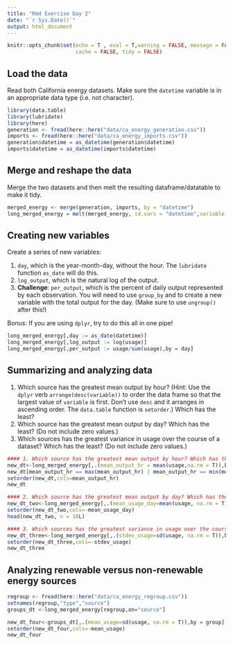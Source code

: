 ---
title: "Rmd Exercise Day 2"
date: "`r Sys.Date()`"
output: html_document
---

```{r setup, include=FALSE}
knitr::opts_chunk$set(echo = T , eval = T,warning = FALSE, message = FALSE,
                      cache = FALSE, tidy = FALSE)
```

## Load the data

Read both California energy datasets. Make sure the `datetime` variable is in an appropriate data type (i.e. not character). 

```{r chunk one}
library(data.table)
library(lubridate)
library(here)
generation <- fread(here::here("data/ca_energy_generation.csv"))
imports <- fread(here::here("data/ca_energy_imports.csv"))
generation$datetime = as_datetime(generation$datetime)
imports$datetime = as_datetime(imports$datetime)

```

## Merge and reshape the data

Merge the two datasets and then melt the resulting dataframe/datatable to make it tidy.

```{r chunk two}
merged_energy <- merge(generation, imports, by = "datetime")
long_merged_energy = melt(merged_energy, id.vars = "datetime",variable.name="source",value.name = "usage")
```

## Creating new variables

Create a series of new variables: 

1. `day`, which is the year-month-day, without the hour. The `lubridate` function `as_date` will do this.
2. `log_output`, which is the natural log of the output.
3. **Challenge**: `per_output`, which is the percent of daily output represented by each observation. You will need to use `group_by` and to create a new variable with the total output for the day. (Make sure to use `ungroup()` after this!)

Bonus: If you are using `dplyr`, try to do this all in one pipe!

```{r chunk three}
long_merged_energy[,day := as_date(datetime)]
long_merged_energy[,log_output := log(usage)]
long_merged_energy[,per_output := usage/sum(usage),by = day]
```

## Summarizing and analyzing data

1. Which source has the greatest mean output by hour? (Hint: Use the `dplyr` verb `arrange(desc(variable))` to order the data frame so that the largest value of `variable` is first. Don't use `desc` and it arranges in ascending order. The `data.table` function is `setorder`.) Which has the least?
2. Which source has the greatest mean output by day? Which has the least? (Do not include zero values.)
3. Which sources has the greatest variance in usage over the course of a dataset? Which has the least? (Do not include zero values.)

```{r chunk four}
#### 1. Which source has the greatest mean output by hour? Which has the least?
new_dt<-long_merged_energy[,.(mean_output_hr = mean(usage,na.rm = T)),by = source]
new_dt[mean_output_hr == max(mean_output_hr) | mean_output_hr == min(mean_output_hr)]
setorder(new_dt,cols=mean_output_hr)
new_dt

#### 2. Which source has the greatest mean output by day? Which has the least? (Do not include zero values.)
new_dt_two<-long_merged_energy[,.(mean_usage_day=mean(usage, na.rm = T)),by = list(source,day)]
setorder(new_dt_two,cols=-mean_usage_day)
head(new_dt_two, n = 10L)

#### 3. Which sources has the greatest variance in usage over the course of a dataset? Which has the least? (Do not include zero values.)
new_dt_three<-long_merged_energy[,.(stdev_usage=sd(usage, na.rm = T)),by = source]
setorder(new_dt_three,cols=-stdev_usage)
new_dt_three
```



## Analyzing renewable versus non-renewable energy sources
```{r chunk five}
regroup <- fread(here::here("data/ca_energy_regroup.csv"))
setnames(regroup,"type","source")
groups_dt <-long_merged_energy[regroup,on="source"]

new_dt_four<-groups_dt[,.(mean_usage=sd(usage, na.rm = T)),by = group]
setorder(new_dt_four,cols=-mean_usage)
new_dt_four
```